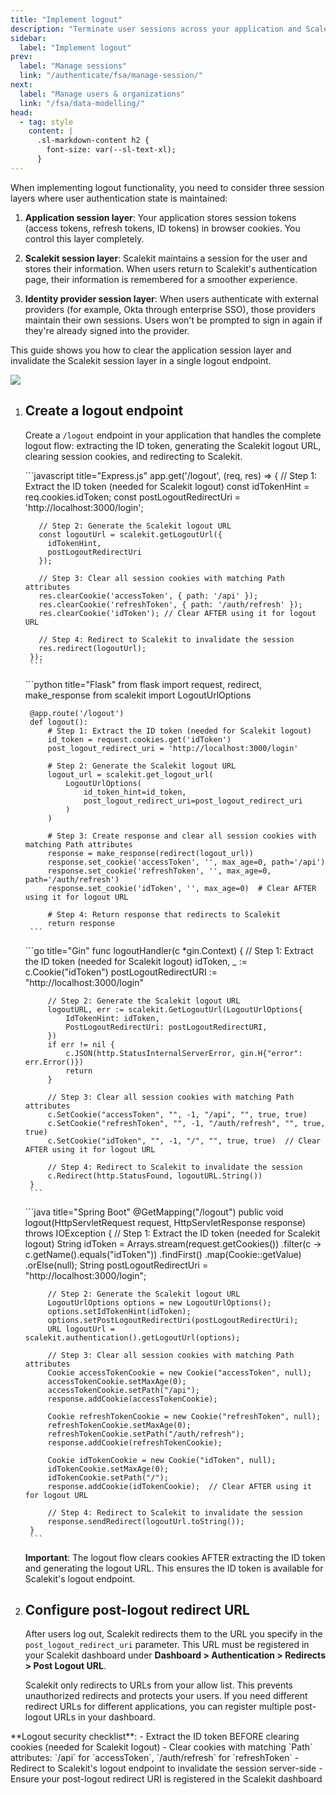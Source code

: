 ```yaml
---
title: "Implement logout"
description: "Terminate user sessions across your application and Scalekit"
sidebar:
  label: "Implement logout"
prev:
  label: "Manage sessions"
  link: "/authenticate/fsa/manage-session/"
next:
  label: "Manage users & organizations"
  link: "/fsa/data-modelling/"
head:
  - tag: style
    content: |
      .sl-markdown-content h2 {
        font-size: var(--sl-text-xl);
      }
---
```



When implementing logout functionality, you need to consider three session layers where user authentication state is maintained:

1. **Application session layer**: Your application stores session tokens (access tokens, refresh tokens, ID tokens) in browser cookies. You control this layer completely.

2. **Scalekit session layer**: Scalekit maintains a session for the user and stores their information. When users return to Scalekit's authentication page, their information is remembered for a smoother experience.

3. **Identity provider session layer**: When users authenticate with external providers (for example, Okta through enterprise SSO), those providers maintain their own sessions. Users won't be prompted to sign in again if they're already signed into the provider.

This guide shows you how to clear the application session layer and invalidate the Scalekit session layer in a single logout endpoint.

![](@/assets/docs/fsa/logout/1.png)

<Steps>

1. ## Create a logout endpoint

   Create a `/logout` endpoint in your application that handles the complete logout flow: extracting the ID token, generating the Scalekit logout URL, clearing session cookies, and redirecting to Scalekit.

    <Tabs syncKey="tech-stack">
      <TabItem label="Node.js">
        ```javascript title="Express.js"
        app.get('/logout', (req, res) => {
          // Step 1: Extract the ID token (needed for Scalekit logout)
          const idTokenHint = req.cookies.idToken;
          const postLogoutRedirectUri = 'http://localhost:3000/login';

          // Step 2: Generate the Scalekit logout URL
          const logoutUrl = scalekit.getLogoutUrl({
            idTokenHint,
            postLogoutRedirectUri
          });

          // Step 3: Clear all session cookies with matching Path attributes
          res.clearCookie('accessToken', { path: '/api' });
          res.clearCookie('refreshToken', { path: '/auth/refresh' });
          res.clearCookie('idToken'); // Clear AFTER using it for logout URL

          // Step 4: Redirect to Scalekit to invalidate the session
          res.redirect(logoutUrl);
        });
        ```
      </TabItem>
      <TabItem label="Python">
        ```python title="Flask"
        from flask import request, redirect, make_response
        from scalekit import LogoutUrlOptions

        @app.route('/logout')
        def logout():
            # Step 1: Extract the ID token (needed for Scalekit logout)
            id_token = request.cookies.get('idToken')
            post_logout_redirect_uri = 'http://localhost:3000/login'

            # Step 2: Generate the Scalekit logout URL
            logout_url = scalekit.get_logout_url(
                LogoutUrlOptions(
                    id_token_hint=id_token,
                    post_logout_redirect_uri=post_logout_redirect_uri
                )
            )

            # Step 3: Create response and clear all session cookies with matching Path attributes
            response = make_response(redirect(logout_url))
            response.set_cookie('accessToken', '', max_age=0, path='/api')
            response.set_cookie('refreshToken', '', max_age=0, path='/auth/refresh')
            response.set_cookie('idToken', '', max_age=0)  # Clear AFTER using it for logout URL

            # Step 4: Return response that redirects to Scalekit
            return response
        ```
      </TabItem>
      <TabItem label="Go">
        ```go title="Gin"
        func logoutHandler(c *gin.Context) {
            // Step 1: Extract the ID token (needed for Scalekit logout)
            idToken, _ := c.Cookie("idToken")
            postLogoutRedirectURI := "http://localhost:3000/login"

            // Step 2: Generate the Scalekit logout URL
            logoutURL, err := scalekit.GetLogoutUrl(LogoutUrlOptions{
                IdTokenHint: idToken,
                PostLogoutRedirectUri: postLogoutRedirectURI,
            })
            if err != nil {
                c.JSON(http.StatusInternalServerError, gin.H{"error": err.Error()})
                return
            }

            // Step 3: Clear all session cookies with matching Path attributes
            c.SetCookie("accessToken", "", -1, "/api", "", true, true)
            c.SetCookie("refreshToken", "", -1, "/auth/refresh", "", true, true)
            c.SetCookie("idToken", "", -1, "/", "", true, true)  // Clear AFTER using it for logout URL

            // Step 4: Redirect to Scalekit to invalidate the session
            c.Redirect(http.StatusFound, logoutURL.String())
        }
        ```
      </TabItem>
      <TabItem label="Java">
        ```java title="Spring Boot"
        @GetMapping("/logout")
        public void logout(HttpServletRequest request, HttpServletResponse response) throws IOException {
            // Step 1: Extract the ID token (needed for Scalekit logout)
            String idToken = Arrays.stream(request.getCookies())
                .filter(c -> c.getName().equals("idToken"))
                .findFirst()
                .map(Cookie::getValue)
                .orElse(null);
            String postLogoutRedirectUri = "http://localhost:3000/login";

            // Step 2: Generate the Scalekit logout URL
            LogoutUrlOptions options = new LogoutUrlOptions();
            options.setIdTokenHint(idToken);
            options.setPostLogoutRedirectUri(postLogoutRedirectUri);
            URL logoutUrl = scalekit.authentication().getLogoutUrl(options);

            // Step 3: Clear all session cookies with matching Path attributes
            Cookie accessTokenCookie = new Cookie("accessToken", null);
            accessTokenCookie.setMaxAge(0);
            accessTokenCookie.setPath("/api");
            response.addCookie(accessTokenCookie);

            Cookie refreshTokenCookie = new Cookie("refreshToken", null);
            refreshTokenCookie.setMaxAge(0);
            refreshTokenCookie.setPath("/auth/refresh");
            response.addCookie(refreshTokenCookie);

            Cookie idTokenCookie = new Cookie("idToken", null);
            idTokenCookie.setMaxAge(0);
            idTokenCookie.setPath("/");
            response.addCookie(idTokenCookie);  // Clear AFTER using it for logout URL

            // Step 4: Redirect to Scalekit to invalidate the session
            response.sendRedirect(logoutUrl.toString());
        }
        ```
      </TabItem>
    </Tabs>

    **Important**: The logout flow clears cookies AFTER extracting the ID token and generating the logout URL. This ensures the ID token is available for Scalekit's logout endpoint.

2.  ## Configure post-logout redirect URL

    After users log out, Scalekit redirects them to the URL you specify in the `post_logout_redirect_uri` parameter. This URL must be registered in your Scalekit dashboard under **Dashboard > Authentication > Redirects > Post Logout URL**.

    Scalekit only redirects to URLs from your allow list. This prevents unauthorized redirects and protects your users. If you need different redirect URLs for different applications, you can register multiple post-logout URLs in your dashboard.

</Steps>

<Aside type="tip">
**Logout security checklist**:
- Extract the ID token BEFORE clearing cookies (needed for Scalekit logout)
- Clear cookies with matching `Path` attributes: `/api` for `accessToken`, `/auth/refresh` for `refreshToken`
- Redirect to Scalekit's logout endpoint to invalidate the session server-side
- Ensure your post-logout redirect URI is registered in the Scalekit dashboard
</Aside>